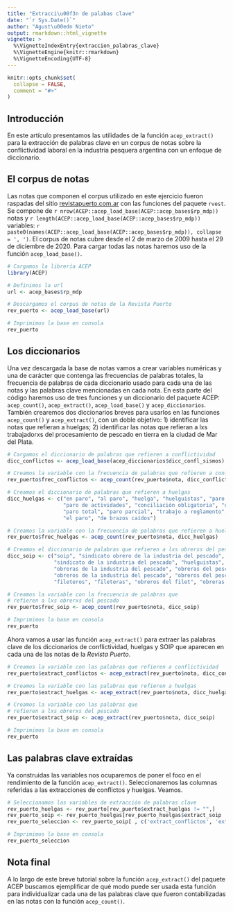 ```yaml
---
title: "Extracci\u00f3n de palabas clave"
date: "`r Sys.Date()`"
author: "Agust\u00edn Nieto"
output: rmarkdown::html_vignette
vignette: >
  %\VignetteIndexEntry{extraccion_palabras_clave}
  %\VignetteEngine{knitr::rmarkdown}
  %\VignetteEncoding{UTF-8}
---
```

  
```r
knitr::opts_chunk$set(
  collapse = FALSE,
  comment = "#>"
)
```

## Introducción

En este artículo presentamos las utilidades de la función `acep_extract()` para la extracción de palabras clave en un corpus de notas sobre la conflictividad laboral en la industria pesquera argentina con un enfoque de diccionario.

## El corpus de notas

Las notas que componen el corpus utilizado en este ejercicio fueron raspadas del sitio  [revistapuerto.com.ar](https://revistapuerto.com.ar) con las funciones del paquete `rvest`. Se compone de `r nrow(ACEP::acep_load_base(ACEP::acep_bases$rp_mdp))` notas y `r length(ACEP::acep_load_base(ACEP::acep_bases$rp_mdp))` variables: `r paste0(names(ACEP::acep_load_base(ACEP::acep_bases$rp_mdp)), collapse = ', ')`. El corpus de notas cubre desde el 2 de marzo de 2009 hasta el 29 de diciembre de 2020. Para cargar todas las notas haremos uso de la función `acep_load_base()`.

```r
# Cargamos la librería ACEP
library(ACEP)

# Definimos la url
url <- acep_bases$rp_mdp

# Descargamos el corpus de notas de la Revista Puerto
rev_puerto <- acep_load_base(url)

# Imprimimos la base en consola
rev_puerto

```

##  Los diccionarios

Una vez descargada la base de notas vamos a crear variables numéricas y una de carácter que contenga las frecuencias de palabras totales, la frecuencia de palabras de cada diccionario usado para cada una de las notas y las palabras clave mencionadas en cada nota. En esta parte del código haremos uso de tres funciones y un diccionario del paquete ACEP: `acep_count()`, `acep_extract()`, `acep_load_base()` y `acep_diccionarios`. También crearemos dos diccionarios breves para usarlos en las funciones `acep_count()` y `acep_extract()`, con un doble objetivo: 1) identificar las notas que refieran a huelgas; 2) identificar las notas que refieran a lxs trabajadorxs del procesamiento de pescado en tierra en la ciudad de Mar del Plata.

```r
# Cargamos el diccionario de palabras que refieren a conflictividad
dicc_conflictos <- acep_load_base(acep_diccionarios$dicc_confl_sismos)

# Creamos la variable con la frecuencia de palabras que refieren a conflictividad
rev_puerto$frec_conflictos <- acep_count(rev_puerto$nota, dicc_conflictos)

# Creamos el diccionario de palabras que refieren a huelgas
dicc_huelgas <- c("en paro", "al paro", "huelga", "huelguistas", "paro y movil",
                  "paro de actividades", "conciliación obligatoria", "un paro", 
                  "paro total", "paro parcial", "trabajo a reglamento", 
                  "el paro", "de brazos caídos")

# Creamos la variable con la frecuencia de palabras que refieren a huelgas
rev_puerto$frec_huelgas <- acep_count(rev_puerto$nota, dicc_huelgas)

# Creamos el diccionario de palabras que refieren a lxs obrerxs del pescado
dicc_soip <- c("soip", "sindicato obrero de la industria del pescado", 
               "sindicato de la industria del pescado", "huelguistas", 
               "obreras de la industria del pescado", "obreras del pescado",
               "obreros de la industria del pescado", "obreros del pescado",
               "fileteros", "fileteras", "obreros del filet", "obreras del filet")

# Creamos la variable con la frecuencia de palabras que 
# refieren a lxs obrerxs del pescado
rev_puerto$frec_soip <- acep_count(rev_puerto$nota, dicc_soip)

# Imprimimos la base en consola
rev_puerto

```

Ahora vamos a usar las función `acep_extract()` para extraer las palabras clave de los diccionarios de conflictividad, huelgas y SOIP que aparecen en cada una de las notas de la *Revista Puerto*.

```r

# Creamos la variable con las palabras que refieren a conflictividad
rev_puerto$extract_conflictos <- acep_extract(rev_puerto$nota, dicc_conflictos)

# Creamos la variable con las palabras que refieren a huelgas
rev_puerto$extract_huelgas <- acep_extract(rev_puerto$nota, dicc_huelgas)

# Creamos la variable con las palabras que 
# refieren a lxs obrerxs del pescado
rev_puerto$extract_soip <- acep_extract(rev_puerto$nota, dicc_soip)

# Imprimimos la base en consola
rev_puerto

```

## Las palabras clave extraídas

Ya construidas las variables nos ocuparemos de poner el foco en el rendimiento de la función `acep_extract()`. Seleccionaremos las columnas referidas a las extracciones de conflictos y huelgas. Veamos.

```r
# Seleccionamos las variables de extracción de palabras clave
rev_puerto_huelgas <- rev_puerto[rev_puerto$extract_huelgas != "",]
rev_puerto_soip <- rev_puerto_huelgas[rev_puerto_huelgas$extract_soip != "",]
rev_puerto_seleccion <- rev_puerto_soip[ , c('extract_conflictos', 'extract_huelgas', 'extract_soip')]

# Imprimimos la base en consola
rev_puerto_seleccion

```


## Nota final

A lo largo de este breve tutorial sobre la función `acep_extract()` del paquete ACEP buscamos ejemplificar de qué modo puede ser usada esta función para individualizar cada una de las palabras clave que fueron contabilizadas en las notas con la función `acep_count()`.
